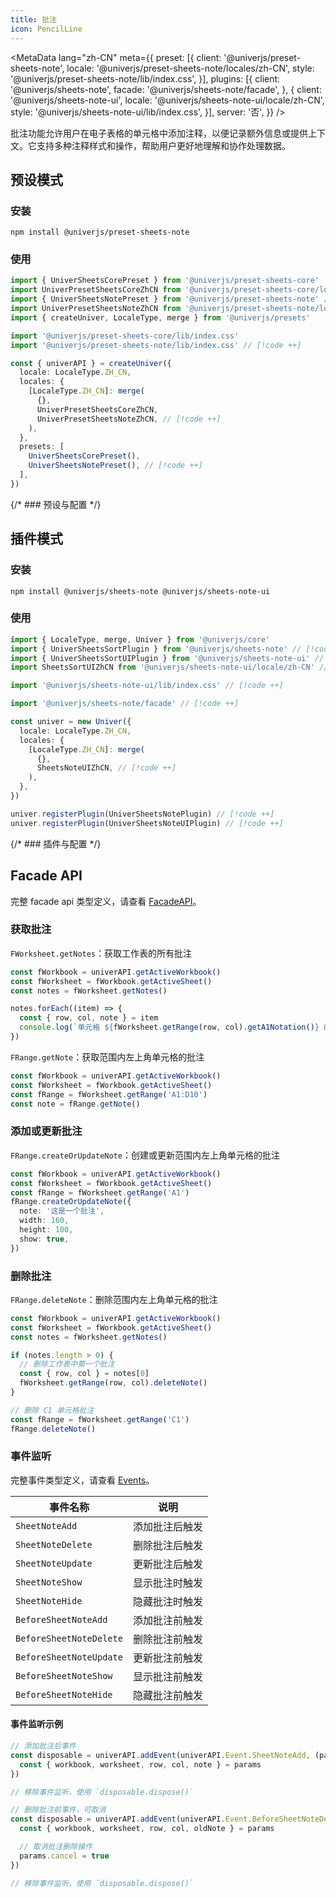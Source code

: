 ```yaml
---
title: 批注
icon: PencilLine
---
```


<MetaData
  lang="zh-CN"
  meta={{
    preset: [{
      client: '@univerjs/preset-sheets-note',
      locale: '@univerjs/preset-sheets-note/locales/zh-CN',
      style: '@univerjs/preset-sheets-note/lib/index.css',
    }],
    plugins: [{
      client: '@univerjs/sheets-note',
      facade: '@univerjs/sheets-note/facade',
    }, {
      client: '@univerjs/sheets-note-ui',
      locale: '@univerjs/sheets-note-ui/locale/zh-CN',
      style: '@univerjs/sheets-note-ui/lib/index.css',
    }],
    server: '否',
  }}
/>

批注功能允许用户在电子表格的单元格中添加注释，以便记录额外信息或提供上下文。它支持多种注释样式和操作，帮助用户更好地理解和协作处理数据。

## 预设模式

### 安装

```package-install
npm install @univerjs/preset-sheets-note
```

### 使用

```typescript
import { UniverSheetsCorePreset } from '@univerjs/preset-sheets-core'
import UniverPresetSheetsCoreZhCN from '@univerjs/preset-sheets-core/locales/zh-CN'
import { UniverSheetsNotePreset } from '@univerjs/preset-sheets-note' // [!code ++]
import UniverPresetSheetsNoteZhCN from '@univerjs/preset-sheets-note/locales/zh-CN' // [!code ++]
import { createUniver, LocaleType, merge } from '@univerjs/presets'

import '@univerjs/preset-sheets-core/lib/index.css'
import '@univerjs/preset-sheets-note/lib/index.css' // [!code ++]

const { univerAPI } = createUniver({
  locale: LocaleType.ZH_CN,
  locales: {
    [LocaleType.ZH_CN]: merge(
      {},
      UniverPresetSheetsCoreZhCN,
      UniverPresetSheetsNoteZhCN, // [!code ++]
    ),
  },
  presets: [
    UniverSheetsCorePreset(),
    UniverSheetsNotePreset(), // [!code ++]
  ],
})
```

{/* ### 预设与配置 */}

## 插件模式

### 安装

```package-install
npm install @univerjs/sheets-note @univerjs/sheets-note-ui
```

### 使用

```typescript
import { LocaleType, merge, Univer } from '@univerjs/core'
import { UniverSheetsSortPlugin } from '@univerjs/sheets-note' // [!code ++]
import { UniverSheetsSortUIPlugin } from '@univerjs/sheets-note-ui' // [!code ++]
import SheetsSortUIZhCN from '@univerjs/sheets-note-ui/locale/zh-CN' // [!code ++]

import '@univerjs/sheets-note-ui/lib/index.css' // [!code ++]

import '@univerjs/sheets-note/facade' // [!code ++]

const univer = new Univer({
  locale: LocaleType.ZH_CN,
  locales: {
    [LocaleType.ZH_CN]: merge(
      {},
      SheetsNoteUIZhCN, // [!code ++]
    ),
  },
})

univer.registerPlugin(UniverSheetsNotePlugin) // [!code ++]
univer.registerPlugin(UniverSheetsNoteUIPlugin) // [!code ++]
```

{/* ### 插件与配置 */}

## Facade API

完整 facade api 类型定义，请查看 [FacadeAPI](https://reference.univer.ai/zh-CN)。

### 获取批注

`FWorksheet.getNotes`：获取工作表的所有批注

```typescript
const fWorkbook = univerAPI.getActiveWorkbook()
const fWorksheet = fWorkbook.getActiveSheet()
const notes = fWorksheet.getNotes()

notes.forEach((item) => {
  const { row, col, note } = item
  console.log(`单元格 ${fWorksheet.getRange(row, col).getA1Notation()} 的批注为: ${note}`)
})
```

`FRange.getNote`：获取范围内左上角单元格的批注

```typescript
const fWorkbook = univerAPI.getActiveWorkbook()
const fWorksheet = fWorkbook.getActiveSheet()
const fRange = fWorksheet.getRange('A1:D10')
const note = fRange.getNote()
```

### 添加或更新批注

`FRange.createOrUpdateNote`：创建或更新范围内左上角单元格的批注

```typescript
const fWorkbook = univerAPI.getActiveWorkbook()
const fWorksheet = fWorkbook.getActiveSheet()
const fRange = fWorksheet.getRange('A1')
fRange.createOrUpdateNote({
  note: '这是一个批注',
  width: 160,
  height: 100,
  show: true,
})
```

### 删除批注

`FRange.deleteNote`：删除范围内左上角单元格的批注

```typescript
const fWorkbook = univerAPI.getActiveWorkbook()
const fWorksheet = fWorkbook.getActiveSheet()
const notes = fWorksheet.getNotes()

if (notes.length > 0) {
  // 删除工作表中第一个批注
  const { row, col } = notes[0]
  fWorksheet.getRange(row, col).deleteNote()
}

// 删除 C1 单元格批注
const fRange = fWorksheet.getRange('C1')
fRange.deleteNote()
```

### 事件监听

完整事件类型定义，请查看 [Events](https://reference.univer.ai/zh-CN/classes/FEventName)。

| 事件名称 | 说明 |
| -------- | ---- |
| `SheetNoteAdd` | 添加批注后触发 |
| `SheetNoteDelete` | 删除批注后触发 |
| `SheetNoteUpdate` | 更新批注后触发 |
| `SheetNoteShow` | 显示批注时触发 |
| `SheetNoteHide` | 隐藏批注时触发 |
| `BeforeSheetNoteAdd` | 添加批注前触发 |
| `BeforeSheetNoteDelete` | 删除批注前触发 |
| `BeforeSheetNoteUpdate` | 更新批注前触发 |
| `BeforeSheetNoteShow` | 显示批注前触发 |
| `BeforeSheetNoteHide` | 隐藏批注前触发 |

#### 事件监听示例

```typescript
// 添加批注后事件
const disposable = univerAPI.addEvent(univerAPI.Event.SheetNoteAdd, (params) => {
  const { workbook, worksheet, row, col, note } = params
})

// 移除事件监听，使用 `disposable.dispose()`
```

```typescript
// 删除批注前事件，可取消
const disposable = univerAPI.addEvent(univerAPI.Event.BeforeSheetNoteDelete, (params) => {
  const { workbook, worksheet, row, col, oldNote } = params

  // 取消批注删除操作
  params.cancel = true
})

// 移除事件监听，使用 `disposable.dispose()`
```
